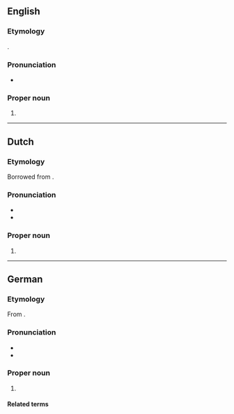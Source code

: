 ==English==

===Etymology===
{{bor+|en|de|Hannelore}}.

===Pronunciation===
* {{IPA|en|/ˈhæ.nəˌlor.ə/}}

===Proper noun===
{{en-proper-noun}}

# {{given name|en|female|German}}

----

==Dutch==

===Etymology===
Borrowed from {{bor|nl|de|Hannelore}}.

===Pronunciation===
* {{IPA|nl|/ˈɦɑ.nəˌloː.rə/|/ˌɦɑ.nəˈloː.rə/}}
* {{hyphenation|nl|Han|ne|lo|re}}

===Proper noun===
{{nl-proper noun|f}}

# {{given name|nl|female}}

----

==German==

===Etymology===
From {{compound|de|Hanne|Lore||gloss2={{m|de|Eleonore}}|gloss1={{m|de|Johanne}}}}.

===Pronunciation===
* {{IPA|de|/ˈha.nəˌloː.ʁə/}}
* {{audio|de|De-Hannelore.ogg|Audio}}

===Proper noun===
{{head|de|proper noun}}

# {{given name|de|female|blend=Hanne|blend2=Lore}}

====Related terms====
{{rel3|de|
|Hanne
|Lore
|Hannalora
|Hanna
|Lora
|Hannalore
|Hannelora
}}